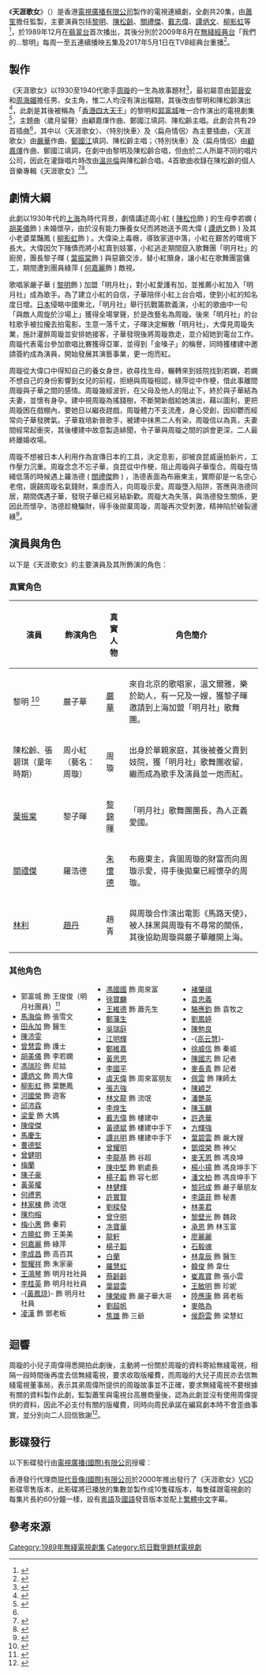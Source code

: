 {{Otheruses|subject=1989年首播的香港無線電視劇集|other=其他同名作品|天涯歌女 (消歧義)}}
{{無綫劇集
| 中文劇名=天涯歌女
| 英文劇名={{lang|en|Song Bird}}
| 圖像=電視劇天涯歌女.jpg
| 製作年份=1989年
| 翡翠台首播日期=1989年12月25日－1990年1月19日
| 翡翠台首播時間=逢星期一至五 19:30－20:30（連廣告）
| 監製=[[蕭笙|蕭笙]]
| 編導=[[范秀明|范秀明]]、[[溫偉基|溫偉基]]、[[陳永祥|陳永祥]]、[[楊紹鴻|楊紹鴻]]
| 製作統籌=[[胡明凱|胡明凱]]
| 助理編導=[[劉偉康|劉偉康]]、[[譚友業|譚友業]]、[[陳漢堯|陳漢堯]]、[[陳志江|陳志江]]
| 編審=[[鄧永康|鄧永康]]
| 編劇=[[賈偉南|賈偉南]]、[[林少枝|林少枝]]、[[李登|李登]]
| 集數=20
| 劇種=愛情、傳記
| 製作公司=[[香港|香港]][[電視廣播有限公司|電視廣播有限公司]]
| 主演={{nowrap|[[黎明|黎明]]、[[陳松齡|陳松齡]]、[[關禮傑|關禮傑]]、[[戴志偉|戴志偉]]、<br/>[[譚炳文|譚炳文]]、[[柳影虹|柳影虹]]}}
| 主題曲=歲月留聲
| 作曲=[[顧嘉煇|顧嘉煇]]
| 填詞=[[鄭國江|鄭國江]]
| 主唱=陳松齡
| 插曲=1：天涯歌女；2：特別快車<br/>3：扁舟情侶
| 作曲3=1：[[嚴華|嚴華]]；2-3：顧嘉煇 (兼編曲)
| 填詞3=1-3：鄭國江
| 主唱3=1：陳松齡；2-3：黎明、陳松齡
}}
《'''天涯歌女'''》（{{lang-en|'''Song Bird'''；{{lang-vi|link=no|Đời Ca Nữ}}}}）是香港[[電視廣播有限公司|電視廣播有限公司]]製作的電視連續劇，全劇共20集，由[[蕭笙|蕭笙]]擔任監製，主要演員包括[[黎明|黎明]]、[[陳松齡|陳松齡]]、[[關禮傑|關禮傑]]、[[戴志偉|戴志偉]]、[[譚炳文|譚炳文]]、[[柳影虹|柳影虹]]等<ref>{{Cite web |url = https://yeuphimmoi.com/doi-ca-nu-sctv9/ |title = Phim Đời Ca Nữ SCTV9 Lồng Tiếng Thiên Nhai Ca Nữ (1989) |publisher = yeuphimmoi.com |language = vi |accessdate = 2019-10-24 |archive-url = https://web.archive.org/web/20191024050649/https://yeuphimmoi.com/doi-ca-nu-sctv9/ |archive-date = 2019-10-24 |dead-url = no }}</ref>，於1989年12月在[[翡翠台|翡翠台]]首次播出，其後分別於2009年8月在[[無綫經典台|無綫經典台]]「我們的...黎明」每周一至五連續播映五集及2017年5月1日在TVB經典台重播<ref>{{Cite web|url = https://i.imgur.com/V6xWpa7.jpg |title = 我們的黎明情深舊劇回顧 |date = 2009-09-07 |publisher = TVB周刊 |language = zh |accessdate = 2022-01-23 |archive-url = https://web.archive.org/web/20210829052743/https://i.imgur.com/V6xWpa7.jpg |archive-date = 2021-08-29 |dead-url = yes}}</ref>。

==製作==
《天涯歌女》以1930至1940代歌手[[周璇|周璇]]的一生為故事題材<ref>{{Cite web |url = https://www.mpweekly.com/entertainment/focus/local/20180106-97124 |title = 黎明經典電視劇作品 |publisher = 明報週刊 |date = 2018-01-06 |language = zh |accessdate = 2019-10-24 |archive-url = https://web.archive.org/web/20190628231027/https://www.mpweekly.com/entertainment/focus/local/20180106-97124 |archive-date = 2019-06-28 |dead-url = no }}</ref>，最初屬意由[[郭晉安|郭晉安]]和[[周海媚|周海媚]]擔任男、女主角，惟二人均沒有演出檔期，其後改由黎明和陳松齡演出<ref>{{Cite web |url = https://www.elle.com.hk/celebrity/feature/leon-lai-evolution |title = 23年後復出拍劇！黎明演技進化論 |publisher = ELLE雜誌 |date = 2017-06-15 |language = zh |accessdate = 2019-10-23 |archive-url = https://web.archive.org/web/20191023072027/https://www.elle.com.hk/celebrity/feature/leon-lai-evolution |archive-date = 2019-10-23 |dead-url = no }}</ref>，此劇是其後被稱為「[[香港四大天王|香港四大天王]]」的黎明和[[郭富城|郭富城]]唯一合作演出的電視劇集<ref>{{cite AV media |people=黎明、郭富城 |date=2019-05-25 |title=經典重溫 黎明郭富城30年前同框演出(天涯歌女) |language=zh |url=https://www.youtube.com/watch?v=Kycxy3bDfpY |access-date=2019-10-23 |location=香港 |publisher=TVB USA Official |archive-date=2020-08-18 |archive-url=https://web.archive.org/web/20200818132218/https://www.youtube.com/watch?v=Kycxy3bDfpY |dead-url=no }}</ref>，主題曲〈歲月留聲〉由顧嘉煇作曲、鄭國江填詞、陳松齡主唱。此劇合共有29首插曲<ref name="華僑日報"/>，其中以〈天涯歌女〉、〈特別快車〉及〈扁舟情侶〉為主要插曲，〈天涯歌女〉由[[嚴華|嚴華]]作曲、[[鄭國江|鄭國江]]填詞、陳松齡主唱；〈特別快車〉及〈扁舟情侶〉由[[顧嘉煇|顧嘉煇]]作曲、鄭國江填詞，在劇中由黎明及陳松齡合唱，但由於二人所屬不同的唱片公司，因此在灌錄唱片時改由[[溫兆倫|溫兆倫]]與陳松齡合唱，4首歌曲收錄在陳松齡的個人音樂專輯《天涯歌女》<ref> {{Cite book | author = 黃國恩 | title = 電視汁撈飯──跳進劇集歌大時代 | location = 香港 | publisher = 中華書局(香港)有限公司 | date = 2018 | pages = 126 | ISBN = 9789888571246 | language = zh}} </ref><ref>{{Cite web |url = http://nextplus.nextmedia.com/news/ent/20170531/516080 |title = 《天涯歌女》大賣月薪只有一千 契姐阿寶為松松求公司加人工 |publisher = 壹週刊 |date = 2017-05-31 |language = zh |accessdate = 2019-10-23 |archive-url = https://web.archive.org/web/20191023072851/https://nextplus.nextmedia.com/article/2_516080_0 |archive-date = 2019-10-23 |dead-url = yes }}</ref>。

==劇情大綱==
此劇以1930年代的[[上海|上海]]為時代背景，劇情講述周小紅 ( [[陳松伶|陳松伶]]飾 ) 的生母李若嫻 ( [[胡美儀|胡美儀]]飾 ) 未婚懷孕，由於沒有能力撫養女兒而將她送予周大偉 ( [[譚炳文|譚炳文]]飾 ) 及其小老婆葉豔鳳 ( [[柳影虹|柳影虹]]飾 ) 。大偉染上毒癮，導致家道中落，小紅在艱苦的環境下長大。大偉因欠下賭債而將小紅賣到妓寨，小紅逃走期間竄入歌舞團「明月社」的廚房，團長黎子暉 ( [[葉振棠|葉振棠]]飾 ) 與惡霸交涉，替小紅贖身，讓小紅在歌舞團當傭工，期間遭到團員綠萍 ( [[何嘉麗|何嘉麗]]飾 ) 敵視。

歌唱家嚴子華 ( [[黎明|黎明]]飾 ) 加盟「明月社」，對小紅愛護有加，並推薦小紅加入「明月社」成為歌手。為了建立小紅的自信，子華陪伴小紅上台合唱，使到小紅的知名度日增。[[日本|日本]]侵略中國東北，「明月社」舉行抗戰籌款義演，小紅的歌曲中一句「與敵人周旋於沙場上」獲得全場掌聲，於是改藝名為周璇。後來「明月社」的台柱歌手被拉攏去拍電影，生意一落千丈，子暉決定解散「明月社」，大偉見周璇失業，施計灌醉周璇並安排她接客，子華發現後將周璇救走，並介紹她到電台工作。周璇代表電台參加歌唱比賽獲得亞軍，並得到「金嗓子」的稱譽，同時獲樓建中邀請簽約成為演員，開始發展其演藝事業，更一炮而紅。

周璇從大偉口中得知自己的養女身世，欲尋找生母，輾轉來到妓院找到若嫻，若嫻不想自己的身份影響到女兒的前程，拒絕與周璇相認，綠萍從中作梗，借此事離間周璇與子華之間的感情。周璇幾經波折，在父母及他人的阻止下，終於與子華結為夫妻，並懷有身孕。建中視周璇為搖錢樹，不斷開新戲給她演出，藉以圖利，更把周璇困在戲棚內，要她日以繼夜趕戲，周璇體力不支流產，身心受創，因抑鬱而經常向子華發脾氣。子華栽培新晉歌手，被建中抹黑二人有染，周璇信以為真，夫妻間經常起衝突，其後樓建中故意製造緋聞，令子華與周璇之間的誤會更深，二人最終離婚收場。

周璇不想被日本人利用作為宣傳日本的工具，決定息影，卻被良昆威逼拍新片，工作壓力沉重。周璇念念不忘子華，良昆從中作梗，阻止周璇與子華復合。周璇在情緒低落的時候遇上羅浩德 ( [[關禮傑|關禮傑]]飾 ) ，浩德表面為布廠東主，實際卻是一名空心老倌，覬覦周璇名氣錢財，乘虛而入，向周璇示愛。周璇墮入陷阱，答應與浩德同居，期間偶遇子華，發現子華已經另結新歡。周璇大為失落，與浩德發生關係，更因此而懷孕，浩德趁機騙財，得手後拋棄周璇，周璇再次受刺激，精神陷於破裂邊緣<ref>{{Cite web |url = https://programme.mytvsuper.com/tc/102994/%E5%A4%A9%E6%B6%AF%E6%AD%8C%E5%A5%B3 |title = 天涯歌女每集預告 |publisher = My TV Super |date = 2019 |language = zh |accessdate = 2019-10-24 |archive-url = https://web.archive.org/web/20190323043446/https://programme.mytvsuper.com/tc/102994/%E5%A4%A9%E6%B6%AF%E6%AD%8C%E5%A5%B3 |archive-date = 2019-03-23 |dead-url = no }}</ref>。

==演員與角色==
以下是《天涯歌女》的主要演員及其所飾演的角色：
===真實角色===
{| class="wikitable" align="center"
|-
! 演員 !! 飾演角色!! 真實人物!! 角色簡介
|-
|黎明 <ref>{{Cite web |url = https://www.jessicahk.com/articles/23nian-hou-zai-pai-ju-hui-gu-li-ming-jing-dian-ju-ji-jiao-se |title = 23年後再拍劇！回顧黎明經典劇集角色 |publisher = 旭茉雜誌 |date = 2017-06-13 |language = zh |accessdate = 2019-10-27 |archive-url = https://web.archive.org/web/20180903205813/https://www.jessicahk.com/articles/23nian-hou-zai-pai-ju-hui-gu-li-ming-jing-dian-ju-ji-jiao-se |archive-date = 2018-09-03 |dead-url = no }}</ref>||嚴子華 ||[[嚴華|嚴華]] ||來自北京的歌唱家，溫文爾雅，樂於助人，有一兄及一嫂，獲黎子暉邀請到上海加盟「明月社」歌舞團。
|-
|陳松齡、張碧琪（童年時期）||周小紅（藝名：周璇）||周璇 ||出身於單親家庭，其後被養父賣到妓院，獲「明月社」歌舞團收留，繼而成為歌手及演員並一炮而紅。
|-
|[[葉振棠|葉振棠]]||黎子暉||[[黎錦暉|黎錦暉]] ||「明月社」歌舞團團長，為人正義愛國。
|-
|[[關禮傑|關禮傑]]||羅浩德||[[朱懷德|朱懷德]] ||布廠東主，貪圖周璇的財富而向周璇示愛，得手後拋棄已經懷孕的周璇。
|-
|[[林利|林利]]||[[趙丹|趙丹]]||趙青 ||與周璇合作演出電影《馬路天使》，被人抹黑與周璇有不尋常的關係，其後協助周璇與嚴子華離開上海。
|}

===其他角色===
<div style="-moz-column-count:3; column-count:3;">
*郭富城 飾 王俊俊（明月社團員）<ref>{{Cite book | author =何言| title =夜話港樂2─填詞人X天王巨星X勁歌金曲|location =香港|publisher =香港中和出版有限公司| date =2015-08| pages =160| ISBN =9789888284979|language =zh}} </ref>
*[[馬海倫|馬海倫]] 飾 張雪文
*[[田永加|田永加]] 飾 醫生
*[[陳沛雯|陳沛雯]]
*[[曾慧雲|曾慧雲]] 飾 護士
*[[胡美儀|胡美儀]] 飾 李若嫻
*[[馮瑞珍|馮瑞珍]] 飾 尼姑
*[[譚炳文|譚炳文]] 飾 周大偉
*[[柳影虹|柳影虹]] 飾 葉艷鳳
*[[河國榮|河國榮]] 飾 遊客
*[[邱沛霖|邱沛霖]]
*[[梁愛|梁愛]] 飾 大媽
*[[陳俊傑|陳俊傑]]
*[[馬慶生|馬慶生]]
*[[曹德堅|曹德堅]]
*[[曾健明|曾健明]]
*[[梅蘭|梅蘭]]
*[[陳子豪|陳子豪]]
*[[黃英權|黃英權]]
*[[何禮男|何禮男]]
*[[林家棟|林家棟]] 飾 流氓
*[[陳均榕|陳均榕]]
*[[梅小惠|梅小惠]] 飾 秦莉
*[[方曉虹|方曉虹]] 飾 王美美
*[[何嘉麗_(前藝員)|何嘉麗]] 飾 綠萍
*[[李成昌|李成昌]] 飾 高百其
*[[黎耀祥|黎耀祥]] 飾 朱家豪
*[[王鴻琴|王鴻琴]] 飾 明月社社員
*[[李桂英|李桂英]] 飾 明月社社員
*-{[[黃鳳琼|黃鳳琼]]}- 飾 明月社社員
*[[凌漢|凌漢]] 飾 鄧老板
*[[馮國國|馮國國]] 飾 周來富
*[[徐寶麟|徐寶麟]]
*[[王維德|王維德]] 飾 蕭先生
*[[鄭藩生|鄭藩生]]
*[[吳瑞庭|吳瑞庭]]
*[[江明輝|江明輝]]
*[[鄭維嘉|鄭維嘉]]
*[[黃思恩|黃思恩]]
*[[李國平|李國平]]
*[[虞天偉|虞天偉]] 飾 周來富朋友
*[[張志強|張志強]]
*[[林文龍|林文龍]] 飾 流氓
*[[李煌生|李煌生]]
*[[戴志偉|戴志偉]] 飾 樓建中
*[[黃德斌|黃德斌]] 飾 樓建中手下
*[[譚兆明|譚兆明]] 飾 樓建中手下
*[[曾耀明|曾耀明]]
*[[李龍基|李龍基]] 飾 谷超
*[[陳中堅|陳中堅]] 飾 劉處長
*[[楊子韜|楊子韜]] 飾 容七郎
*[[林健輝|林健輝]]
*[[許實賢|許實賢]]
*[[劉樑發|劉樑發]]
*[[曾守明|曾守明]]
*[[冼寶華|冼寶華]]
*[[龍軒|龍軒]]
*[[楊子韜|楊子韜]]
*[[白蘭|白蘭]]
*[[羅慧虹|羅慧虹]]
*[[蔡齡齡|蔡齡齡]]
*[[葉碧雲|葉碧雲]]
*[[陳榮峻|陳榮峻]] 飾 嚴子華大哥
*[[劉超帆|劉超帆]]
*[[焦雄|焦雄]] 飾 三爺
*[[褚肇祺|褚肇祺]]
*[[袁忠義|袁忠義]]
*[[駱應鈞|駱應鈞]] 飾 袁牧之
*[[劉鳳婷|劉鳳婷]]
*[[陳勉良|陳勉良]]
*-{[[高云慧|高云慧]]}-
*[[徐威信|徐威信]] 飾 秦威
*[[陳國志|陳國志]] 飾 記者
*[[麥長青|麥長青]] 飾 記者
*[[佩雲|佩雲]] 飾 陳師太
*[[陳穎芝|陳穎芝]]
*[[潘艷英|潘艷英]]
*[[陳玉麟|陳玉麟]]
*[[許逸華|許逸華]]
*[[方輝強|方輝強]]
*[[葉碧雲|葉碧雲]] 飾 嚴大嫂
*[[鄧煜榮|鄧煜榮]] 飾 神父
*[[麥天恩|麥天恩]] 飾 馮良坤
*[[楊小揚|楊小揚]] 飾 馮良坤手下
*[[潘文柏|潘文柏]] 飾 馮良坤手下
*[[黎冠成|黎冠成]] 飾 嚴子華朋友
*[[李藹菲|李藹菲]] 飾 秘書
*[[林美君|林美君]]
*[[黎壁光|黎壁光]] 飾 魏政
*[[承恩|承恩]] 飾 林玉富
*[[廖麗麗|廖麗麗]]
*[[石毅魂|石毅魂]]
*[[林韋辰|林韋辰]] 飾 醫生
*[[韓俊|韓俊]] 飾 韋仕
*[[崔嘉寶|崔嘉寶]] 飾 張小雲
*[[王敏明|王敏明]] 飾 珍妮
*[[陸應康|陸應康]] 飾 蔣老板
*[[麥皓為|麥皓為]]
*[[侯蔚雲|侯蔚雲]] 飾 梁慧虹
</div>

==迴響==
周璇的小兒子周偉得悉開拍此劇後，主動將一份關於周璇的資料寄給無綫電視，相隔一段時間後再度去信無綫電視，要求收取版權費，而周璇的大兒子周民亦去信無綫電視董事局，表示其弟周偉所提供的周璇故事並不正確，要求無綫電視不要根據有關的資料製作此劇，監製蕭笙與電視台高層商量後，認為此劇並沒有使用周偉提供的資料，因此不必支付有關的版權費，同時向周民承諾在編寫劇本時不會歪曲事實，並分別向二人回信致謝<ref name="華僑日報">{{cite news|language = zh |url = https://i.imgur.com/RJoqD3S.jpg |title = 拍天涯歌女周偉要收版權費 周璇一生故事傳奇 劉天賜謂無版權費 |publisher = 華僑日報 |pages = 21 |date = 1989-04-21 |accessdate = 2022-04-16 |archive-url = https://web.archive.org/web/20220416030823/https://i.imgur.com/RJoqD3S.jpg |archive-date = 2022-04-16 |dead-url = yes}}</ref>。

==影碟發行==
以下影碟發行由[[電視廣播(國際)有限公司|電視廣播(國際)有限公司]]授權：

香港發行代理商[[現代音像(國際)有限公司|現代音像(國際)有限公司]]於2000年推出發行了《天涯歌女》[[VCD|VCD]]影碟零售版本，此影碟將已播放的集數並製作成10隻碟版本，每隻碟跟電視劇的每集片長約60分鐘一樣，設有[[粵語|粵語]]及[[國語|國語]]發音版本並配上[[繁體中文|繁體中文]]字幕。

==參考來源==
{{reflist|2}}
{{portal bar|電視劇}}
{{黎明}}
{{郭富城}}
[[Category:1989年無綫電視劇集|Category:1989年無綫電視劇集]]
[[Category:抗日戰爭題材電視劇|Category:抗日戰爭題材電視劇]]